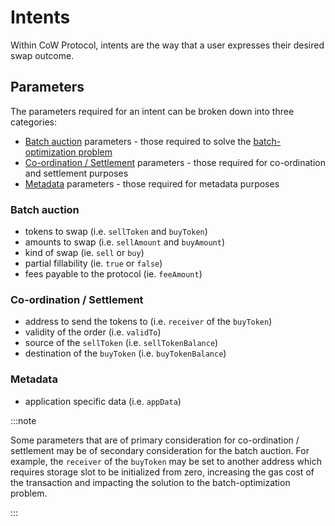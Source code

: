 # Intents

Within CoW Protocol, intents are the way that a user expresses their desired swap outcome.

## Parameters

The parameters required for an intent can be broken down into three categories:

* [Batch auction](#batch-auction) parameters - those required to solve the [batch-optimization problem](auctions/the-problem)
* [Co-ordination / Settlement](#co-ordination-settlement) parameters - those required for co-ordination and settlement purposes
* [Metadata](#metadata) parameters - those required for metadata purposes

### Batch auction

* tokens to swap (i.e. `sellToken` and `buyToken`)
* amounts to swap (i.e. `sellAmount` and `buyAmount`)
* kind of swap (ie. `sell` or `buy`)
* partial fillability (ie. `true` or `false`)
* fees payable to the protocol (ie. `feeAmount`)

### Co-ordination / Settlement

* address to send the tokens to (i.e. `receiver` of the `buyToken`)
* validity of the order (i.e. `validTo`)
* source of the `sellToken` (i.e. `sellTokenBalance`)
* destination of the `buyToken` (i.e. `buyTokenBalance`)

### Metadata

* application specific data (i.e. `appData`)

:::note

Some parameters that are of primary consideration for co-ordination / settlement may be of secondary consideration for the batch auction. For example, the `receiver` of the `buyToken` may be set to another address which requires storage slot to be initialized from zero, increasing the gas cost of the transaction and impacting the solution to the batch-optimization problem.

:::